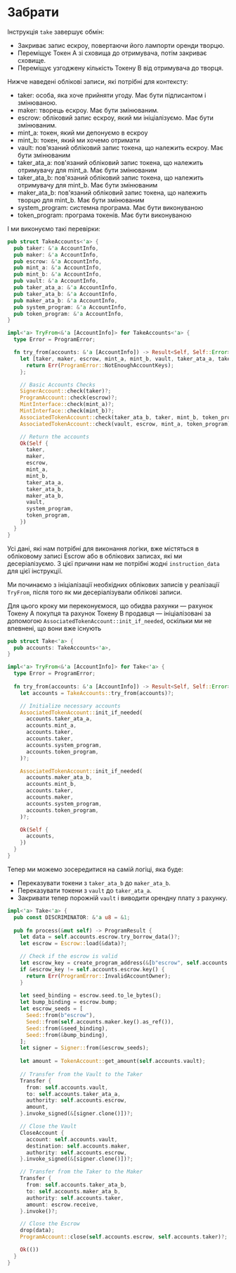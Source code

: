 # Забрати

Інструкція `take` завершує обмін:
  - Закриває запис ескроу, повертаючи його лампорти оренди творцю.
- Переміщує Токен A зі сховища до отримувача, потім закриває сховище.
- Переміщує узгоджену кількість Токену B від отримувача до творця.

<ArticleSection name="Необхідні облікові записи" id="required-accounts" level="h2" />

Нижче наведені облікові записи, які потрібні для контексту:

- taker: особа, яка хоче прийняти угоду. Має бути підписантом і змінюваною.
- maker: творець ескроу. Має бути змінюваним.
- escrow: обліковий запис ескроу, який ми ініціалізуємо. Має бути змінюваним.
- mint_a: токен, який ми депонуємо в ескроу
- mint_b: токен, який ми хочемо отримати
- vault: пов'язаний обліковий запис токена, що належить ескроу. Має бути змінюваним
- taker_ata_a: пов'язаний обліковий запис токена, що належить отримувачу для mint_a. Має бути змінюваним
- taker_ata_b: пов'язаний обліковий запис токена, що належить отримувачу для mint_b. Має бути змінюваним
- maker_ata_b: пов'язаний обліковий запис токена, що належить творцю для mint_b. Має бути змінюваним
- system_program: системна програма. Має бути виконуваною
- token_program: програма токенів. Має бути виконуваною

І ми виконуємо такі перевірки:

```rust
pub struct TakeAccounts<'a> {
  pub taker: &'a AccountInfo,
  pub maker: &'a AccountInfo,
  pub escrow: &'a AccountInfo,
  pub mint_a: &'a AccountInfo,
  pub mint_b: &'a AccountInfo,
  pub vault: &'a AccountInfo,
  pub taker_ata_a: &'a AccountInfo,
  pub taker_ata_b: &'a AccountInfo,
  pub maker_ata_b: &'a AccountInfo,
  pub system_program: &'a AccountInfo,
  pub token_program: &'a AccountInfo,
}

impl<'a> TryFrom<&'a [AccountInfo]> for TakeAccounts<'a> {
  type Error = ProgramError;

  fn try_from(accounts: &'a [AccountInfo]) -> Result<Self, Self::Error> {
    let [taker, maker, escrow, mint_a, mint_b, vault, taker_ata_a, taker_ata_b, maker_ata_b, system_program, token_program, _] = accounts else {
      return Err(ProgramError::NotEnoughAccountKeys);
    };

    // Basic Accounts Checks
    SignerAccount::check(taker)?;
    ProgramAccount::check(escrow)?;
    MintInterface::check(mint_a)?;
    MintInterface::check(mint_b)?;
    AssociatedTokenAccount::check(taker_ata_b, taker, mint_b, token_program)?;
    AssociatedTokenAccount::check(vault, escrow, mint_a, token_program)?;

    // Return the accounts
    Ok(Self {
      taker,
      maker,
      escrow,
      mint_a,
      mint_b,
      taker_ata_a,
      taker_ata_b,
      maker_ata_b,
      vault,
      system_program,
      token_program,
    })
  }
}
```

<ArticleSection name="Дані інструкції" id="instruction-data" level="h2" />

Усі дані, які нам потрібні для виконання логіки, вже містяться в обліковому записі Escrow або в облікових записах, які ми десеріалізуємо. З цієї причини нам не потрібні жодні `instruction_data` для цієї інструкції.

<ArticleSection name="Логіка інструкції" id="instruction-logic" level="h2" />

Ми починаємо з ініціалізації необхідних облікових записів у реалізації `TryFrom`, після того як ми десеріалізували облікові записи.

Для цього кроку ми переконуємося, що обидва рахунки — рахунок Токену А покупця та рахунок Токену B продавця — ініціалізовані за допомогою `AssociatedTokenAccount::init_if_needed`, оскільки ми не впевнені, що вони вже існують

```rust
pub struct Take<'a> {
  pub accounts: TakeAccounts<'a>,
}

impl<'a> TryFrom<&'a [AccountInfo]> for Take<'a> {
  type Error = ProgramError;
  
  fn try_from(accounts: &'a [AccountInfo]) -> Result<Self, Self::Error> {
    let accounts = TakeAccounts::try_from(accounts)?;

    // Initialize necessary accounts
    AssociatedTokenAccount::init_if_needed(
      accounts.taker_ata_a,
      accounts.mint_a,
      accounts.taker,
      accounts.taker,
      accounts.system_program,
      accounts.token_program,
    )?;

    AssociatedTokenAccount::init_if_needed(
      accounts.maker_ata_b,
      accounts.mint_b,
      accounts.taker,
      accounts.maker,
      accounts.system_program,
      accounts.token_program,
    )?;

    Ok(Self {
      accounts,
    })
  }
}
```

Тепер ми можемо зосередитися на самій логіці, яка буде:
- Переказувати токени з `taker_ata_b` до `maker_ata_b`.
- Переказувати токени з `vault` до `taker_ata_a`.
- Закривати тепер порожній `vault` і виводити орендну плату з рахунку.

```rust
impl<'a> Take<'a> {
  pub const DISCRIMINATOR: &'a u8 = &1;
  
  pub fn process(&mut self) -> ProgramResult {
    let data = self.accounts.escrow.try_borrow_data()?;
    let escrow = Escrow::load(&data)?;

    // Check if the escrow is valid
    let escrow_key = create_program_address(&[b"escrow", self.accounts.maker.key(), &escrow.seed.to_le_bytes(), &escrow.bump], &crate::ID)?;
    if &escrow_key != self.accounts.escrow.key() {
      return Err(ProgramError::InvalidAccountOwner);
    }
    
    let seed_binding = escrow.seed.to_le_bytes();
    let bump_binding = escrow.bump;
    let escrow_seeds = [
      Seed::from(b"escrow"),
      Seed::from(self.accounts.maker.key().as_ref()),
      Seed::from(&seed_binding),
      Seed::from(&bump_binding),
    ];
    let signer = Signer::from(&escrow_seeds);
    
    let amount = TokenAccount::get_amount(self.accounts.vault);
    
    // Transfer from the Vault to the Taker
    Transfer {
      from: self.accounts.vault,
      to: self.accounts.taker_ata_a,
      authority: self.accounts.escrow,
      amount,
    }.invoke_signed(&[signer.clone()])?;

    // Close the Vault
    CloseAccount {
      account: self.accounts.vault,
      destination: self.accounts.maker,
      authority: self.accounts.escrow,
    }.invoke_signed(&[signer.clone()])?;

    // Transfer from the Taker to the Maker
    Transfer {
      from: self.accounts.taker_ata_b,
      to: self.accounts.maker_ata_b,
      authority: self.accounts.taker,
      amount: escrow.receive,
    }.invoke()?;

    // Close the Escrow
    drop(data);
    ProgramAccount::close(self.accounts.escrow, self.accounts.taker)?;

    Ok(())
  }
}
```
